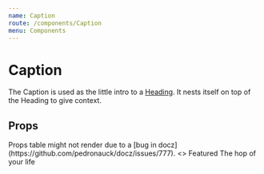 ```yaml
---
name: Caption
route: /components/Caption
menu: Components
---
```



# Caption

The Caption is used as the little intro to a [Heading](/components/Heading). It nests itself on top of the Heading to give context.

## Props

<Props of={Caption} />
Props table might not render due to a [bug in docz](https://github.com/pedronauck/docz/issues/777).

<Playground>
  <>
    <Caption>Featured</Caption>
    <Heading as="h3">The hop of your life</Heading>
  </>
</Playground>
